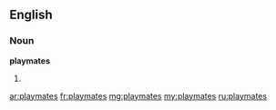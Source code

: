 ==English==
===Noun===
'''playmates'''
# {{plural of|[[playmate]]}}

[[ar:playmates]]
[[fr:playmates]]
[[mg:playmates]]
[[my:playmates]]
[[ru:playmates]]